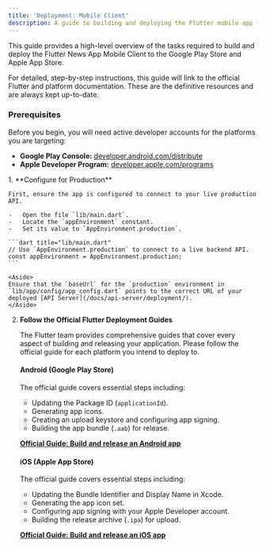 ```yaml
---
title: 'Deployment: Mobile Client'
description: A guide to building and deploying the Flutter mobile app for Android and iOS.
---
```


This guide provides a high-level overview of the tasks required to build and deploy the Flutter News App Mobile Client to the Google Play Store and Apple App Store.

For detailed, step-by-step instructions, this guide will link to the official Flutter and platform documentation. These are the definitive resources and are always kept up-to-date.

### Prerequisites

Before you begin, you will need active developer accounts for the platforms you are targeting:
-   **Google Play Console:** [developer.android.com/distribute](https://developer.android.com/distribute)
-   **Apple Developer Program:** [developer.apple.com/programs](https://developer.apple.com/programs/)

<Steps>
1.  **Configure for Production**

    First, ensure the app is configured to connect to your live production API.

    -   Open the file `lib/main.dart`.
    -   Locate the `appEnvironment` constant.
    -   Set its value to `AppEnvironment.production`.

    ```dart title="lib/main.dart"
    // Use `AppEnvironment.production` to connect to a live backend API.
    const appEnvironment = AppEnvironment.production; 
    ```

    <Aside>
    Ensure that the `baseUrl` for the `production` environment in `lib/app/config/app_config.dart` points to the correct URL of your deployed [API Server](/docs/api-server/deployment/).
    </Aside>

2.  **Follow the Official Flutter Deployment Guides**

    The Flutter team provides comprehensive guides that cover every aspect of building and releasing your application. Please follow the official guide for each platform you intend to deploy to.

    #### **Android (Google Play Store)**

    The official guide covers essential steps including:
    -   Updating the Package ID (`applicationId`).
    -   Generating app icons.
    -   Creating an upload keystore and configuring app signing.
    -   Building the app bundle (`.aab`) for release.

    **[Official Guide: Build and release an Android app](https://docs.flutter.dev/deployment/android)**

    #### **iOS (Apple App Store)**

    The official guide covers essential steps including:
    -   Updating the Bundle Identifier and Display Name in Xcode.
    -   Generating the app icon set.
    -   Configuring app signing with your Apple Developer account.
    -   Building the release archive (`.ipa`) for upload.

    **[Official Guide: Build and release an iOS app](https://docs.flutter.dev/deployment/ios)**

</Steps>
